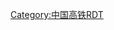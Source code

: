 {{Routemap
|title=南昆客运专线<includeonly>
|inline=1</includeonly>
|text-width=180px
|map=
CONTg~~ ~~ ~~{{RoutemapRoute|Licon=u|[[柳南城际铁路]]往[[柳州站]]方向}}
STR~~ ~~ ~~{{RoutemapRoute|Licon=u|[[南广铁路]]往[[广州南站]]方向}}
BHF~~0~~'''[[南宁站]]'''
HST~~44~~[[南宁西站]]
HST~~83~~[[隆安东站]]
HST~~108~~[[平果站]]
HST~~ ~~[[那何站]]
HST~~168~~[[田东北站]]
HST~~192~~[[田阳站]]
BHF~~223~~'''[[百色站]]'''
BST~~256~~[[阳圩站]]
STR+GRZq~~ ~~ ~~ ~~{{rmri|u}} [[南宁铁路局|宁局]]/[[昆明铁路局|昆局]] {{rmri|d}}
BST~~296~~[[者桑站]]
HST~~343~~[[富宁站 (云南省)|富寧站]]
BST~~ ~~[[白腊寨站]]
HST~~414~~[[广南县站]]
HST~~459~~[[珠琳站]]
HST~~506~~[[普者黑站]]
BST~~ ~~[[腻革龙站]]
BST~~ ~~[[弥勒东站]]
HST~~617~~[[弥勒站 (云南省)|彌勒站]]
HST~~660~~[[石林西站]]
HST~~695~~[[阳宗站]]
\ABZg+l\CONTfq~~ ~~ ~~{{RoutemapRoute|Licon=r|[[昆玉河铁路]]往[[玉溪站]]方向}}
BHF~~709~~'''[[昆明南站]]'''
CONTgq\ABZgr+r\~~ ~~ ~~{{RoutemapRoute|Licon=l|[[沪昆客运专线]]往[[上海虹橋站]]方向}}
HST~~718~~[[洛羊镇站]]
CONTgq\ABZg+r\~~ ~~ ~~{{RoutemapRoute|Licon=l|[[沪昆铁路]]往[[上海站]]方向}}
DST~~730~~[[昆明东站]]
BHF~~736~~'''[[昆明站]]'''
CONTf~~ ~~ ~~{{RoutemapRoute|Licon=d|[[成昆铁路]]往[[成都站]]方向}}
|bottom={{navbar|南昆客运专线RDT}}
}}<noinclude>
{{Rdt intro|[[南昆客运专线]]}}
[[Category:中国高铁RDT]]
</noinclude>